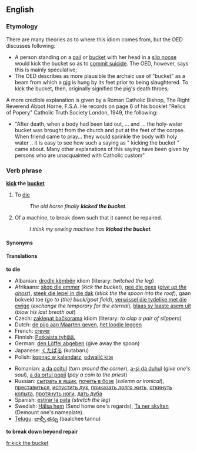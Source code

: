 ==English==

===Etymology===
There are many theories as to where this idiom comes from, but the OED discusses following:
*A person standing on a [[pail]] or [[bucket]] with her head in a [[slip noose]] would kick the bucket so as to [[commit suicide]].  The OED, however, says this is mainly speculative;
*The OED describes as more plausible the archaic use of "bucket" as a beam from which a [[pig]] is hung by its feet prior to being slaughtered.  To kick the bucket, then, originally signified the pig's death throes;

A more credible explanation is given by a Roman Catholic Bishop, The Right Reverend Abbot Horne, F.S.A. He records on page 6 of his booklet "Relics of Popery" Catholic Truth Society London, 1949, the following: 
*"After death, when a body had been laid out, …  and … the holy-water bucket was brought from the church and put at the feet of the corpse. When friend came to pray… they would sprinkle the body with holy water .. it is easy to see how such a saying as " kicking the bucket " came about. Many other explanations of this saying have been given by persons who are unacquainted with Catholic custom"

===Verb phrase===
'''[[kick]] the [[bucket]]'''

# {{cattag|idiom|euphemism}} To [[die]]
#: ''The old horse finally '''kicked the bucket'''.''
# {{cattag|idiom|slang}} Of a machine, to break down such that it cannot be repaired.
#: ''I think my sewing machine has '''kicked the bucket'''.''

====Synonyms====
{{wikisaurus|die}}

====Translations====
'''to die'''
{{top}}
*Albanian: [[drodhi këmbën]] idiom (literary: ''twitched the leg'')
*Afrikaans: [[skop die emmer]] (''kick the bucket''), [[gee die gees]] (''[[give up the ghost]]''), [[steek die lepel in die dak]] (''stick the the spoon into the roof''), gaan bokveld toe (''go to (the) buck/goat field''), [[verwissel die tydelike met die ewige]] (''exchange the temporary for the eternal''), [[blaas sy laaste asem uit]] (''blow his last breath out'')
*Czech: [[zaklepat bačkorama]] idiom (literary: ''to clap a pair of slippers'')
*Dutch: [[de pijp aan Maarten geven]], [[het loodje leggen]]
*French: [[crever]]
*Finnish: [[Potkaista tyhjää.]]
*German: [[den Löffel abgeben]] (give away the spoon)
*Japanese: [[くたばる]] (kutabaru)
*Polish: [[kopnąć w kalendarz]], [[odwalić kitę]]
{{mid}}
*Romanian: [[a da colţul]] (''turn around the corner''), [[a-şi da duhul]] (''give one's soul''), [[a da ortul popii]] (''pay a coin to the priest'')
*Russian: [[сыграть в ящик]], [[почить в бозе]] (''solemn or ironical''), [[преставиться]], [[испустить дух]], [[приказать долго жить]], [[откинуть копыта]], [[протянуть ноги]], [[дать дуба]]
*Spanish: [[estirar la pata]] (''stretch the leg'')
*Swedish: [[Hälsa hem]] (Send home one's regards), [[Ta ner skylten]] (Demount one's nameplate).
*[[Telugu]]: [[బాల్చీ తన్ను]] (baalchee tannu)
{{bottom}}

'''to break down beyond repair'''
{{top}}
{{mid}}
{{bottom}}

[[fr:kick the bucket]]